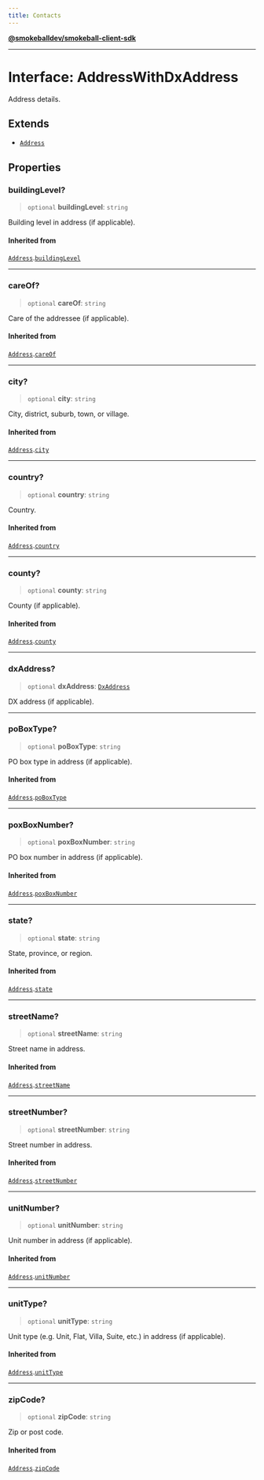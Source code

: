 ```yaml
---
title: Contacts
---
```

[**@smokeballdev/smokeball-client-sdk**](./../../../../README)

***

# Interface: AddressWithDxAddress

Address details.

## Extends

- [`Address`](./Address)

## Properties

### buildingLevel?

> `optional` **buildingLevel**: `string`

Building level in address (if applicable).

#### Inherited from

[`Address`](./Address).[`buildingLevel`](Address.md#buildinglevel)

***

### careOf?

> `optional` **careOf**: `string`

Care of the addressee (if applicable).

#### Inherited from

[`Address`](./Address).[`careOf`](Address.md#careof)

***

### city?

> `optional` **city**: `string`

City, district, suburb, town, or village.

#### Inherited from

[`Address`](./Address).[`city`](Address.md#city)

***

### country?

> `optional` **country**: `string`

Country.

#### Inherited from

[`Address`](./Address).[`country`](Address.md#country)

***

### county?

> `optional` **county**: `string`

County (if applicable).

#### Inherited from

[`Address`](./Address).[`county`](Address.md#county)

***

### dxAddress?

> `optional` **dxAddress**: [`DxAddress`](./DxAddress)

DX address (if applicable).

***

### poBoxType?

> `optional` **poBoxType**: `string`

PO box type in address (if applicable).

#### Inherited from

[`Address`](./Address).[`poBoxType`](Address.md#poboxtype)

***

### poxBoxNumber?

> `optional` **poxBoxNumber**: `string`

PO box number in address (if applicable).

#### Inherited from

[`Address`](./Address).[`poxBoxNumber`](Address.md#poxboxnumber)

***

### state?

> `optional` **state**: `string`

State, province, or region.

#### Inherited from

[`Address`](./Address).[`state`](Address.md#state)

***

### streetName?

> `optional` **streetName**: `string`

Street name in address.

#### Inherited from

[`Address`](./Address).[`streetName`](Address.md#streetname)

***

### streetNumber?

> `optional` **streetNumber**: `string`

Street number in address.

#### Inherited from

[`Address`](./Address).[`streetNumber`](Address.md#streetnumber)

***

### unitNumber?

> `optional` **unitNumber**: `string`

Unit number in address (if applicable).

#### Inherited from

[`Address`](./Address).[`unitNumber`](Address.md#unitnumber)

***

### unitType?

> `optional` **unitType**: `string`

Unit type (e.g. Unit, Flat, Villa, Suite, etc.) in address (if applicable).

#### Inherited from

[`Address`](./Address).[`unitType`](Address.md#unittype)

***

### zipCode?

> `optional` **zipCode**: `string`

Zip or post code.

#### Inherited from

[`Address`](./Address).[`zipCode`](Address.md#zipcode)
